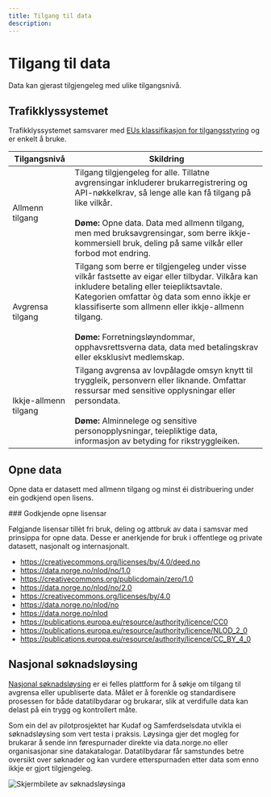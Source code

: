 ```yaml
---
title: Tilgang til data
description:
---
```


# Tilgang til data

<Ingress size='xs'>Data kan gjerast tilgjengeleg med ulike tilgangsnivå.</Ingress>

## Trafikklyssystemet

Trafikklyssystemet samsvarer med [EUs klassifikasjon for tilgangsstyring](https://op.europa.eu/en/web/eu-vocabularies/concept-scheme/-/resource?uri=http://publications.europa.eu/resource/authority/access-right) og er enkelt å bruke.

| Tilgangsnivå                                    | Skildring                                                                                                                                                                                                                                                                                                                                                                    |
| ----------------------------------------------- | ---------------------------------------------------------------------------------------------------------------------------------------------------------------------------------------------------------------------------------------------------------------------------------------------------------------------------------------------------------------------------- |
| <Tag color="success">Allmenn tilgang</Tag>      | Tilgang tilgjengeleg for alle. Tillatne avgrensingar inkluderer brukarregistrering og API-nøkkelkrav, så lenge alle kan få tilgang på like vilkår. <br /><br/> **Døme:** Opne data. Data med allmenn tilgang, men med bruksavgrensingar, som berre ikkje-kommersiell bruk, deling på same vilkår eller forbod mot endring.                                                   |
| <Tag color="warning">Avgrensa tilgang</Tag>     | Tilgang som berre er tilgjengeleg under visse vilkår fastsette av eigar eller tilbydar. Vilkåra kan inkludere betaling eller teiepliktsavtale. Kategorien omfattar òg data som enno ikkje er klassifiserte som allmenn eller ikkje-allmenn tilgang. <br /><br/> **Døme:** Forretningsløyndommar, opphavsrettsverna data, data med betalingskrav eller eksklusivt medlemskap. |
| <Tag color="danger">Ikkje-allmenn tilgang</Tag> | Tilgang avgrensa av lovpålagde omsyn knytt til tryggleik, personvern eller liknande. Omfattar ressursar med sensitive opplysningar eller persondata. <br /><br/> **Døme:** Alminnelege og sensitive personopplysningar, teiepliktige data, informasjon av betyding for rikstryggleiken.                                                                                      |

## Opne data

Opne data er datasett med allmenn tilgang og minst éi distribuering under ein godkjend open lisens.

<Alert severity='success'>
### Godkjende opne lisensar

Følgjande lisensar tillèt fri bruk, deling og attbruk av data i samsvar med prinsippa for opne data. Desse er anerkjende for bruk i offentlege og private datasett, nasjonalt og internasjonalt.

- https://creativecommons.org/licenses/by/4.0/deed.no
- https://data.norge.no/nlod/no/1.0
- https://creativecommons.org/publicdomain/zero/1.0
- https://data.norge.no/nlod/no/2.0
- https://creativecommons.org/licenses/by/4.0
- https://data.norge.no/nlod/no
- https://data.norge.no/nlod
- https://publications.europa.eu/resource/authority/licence/CC0
- https://publications.europa.eu/resource/authority/licence/NLOD_2_0
- https://publications.europa.eu/resource/authority/licence/CC_BY_4_0
      </Alert>

## Nasjonal søknadsløysing

[Nasjonal søknadsløysing](https://frontend-soknad.paas2.uninett.no/) er ei felles plattform for å søkje om tilgang til avgrensa eller upubliserte data. Målet er å forenkle og standardisere prosessen for både datatilbydarar og brukarar, slik at verdifulle data kan delast på ein trygg og kontrollert måte.

Som ein del av pilotprosjektet har Kudaf og Samferdselsdata utvikla ei søknadsløysing som vert testa i praksis. Løysinga gjer det mogleg for brukarar å sende inn førespurnader direkte via data.norge.no eller organisasjonar sine datakatalogar. Datatilbydarar får samstundes betre oversikt over søknader og kan vurdere etterspurnaden etter data som enno ikkje er gjort tilgjengeleg.

![Skjermbilete av søknadsløysinga](https://cms.fellesdatakatalog.digdir.no/uploads/Screenshot_2025_03_10_at_08_27_02_e6006bee2d.png)
